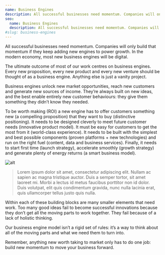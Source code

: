 ```yaml
---
name: Business Engines
description: All successful businesses need momentum. Companies will only build that momentum if they keep adding new engines to power growth. In the modern economy, most new business engines will be digital.
seo:
  name: Business Engines
  description: All successful businesses need momentum. Companies will only build that momentum if they keep adding new engines to power growth. In the modern economy, most new business engines will be digital.
#slug: business-engines
---
```



<p class="lead">All successful businesses need momentum. Companies will only build that
  momentum if they keep adding new engines to power growth. In the modern
  economy, most new business engines will be digital.</p>

<p class="h4">The ultimate outcome of most of our work centres on business engines. Every
  new proposition, every new product and every new venture should be thought of
  as a business engine. Anything else is just a vanity project.</p>

Business engines unlock new market opportunities, reach new customers and generate new sources of income. They’re always built on new ideas, and the best enable entirely new customer behaviours: they give them something they didn’t know they needed.

To be worth making (ROI) a new engine has to offer customers something new (a compelling proposition) that they want to buy (distinctive positioning). It needs to be designed cleverly to meet future customer needs (innovative product model). It must be easy for customers to get the most from it (world-class experience). It needs to be built with the simplest and best possible components (proven platforms + new technologies) and run on the right fuel (content, data and business services). Finally, it needs to start first time (launch strategy), accelerate smoothly (growth strategy) and generate plenty of energy returns (a smart business model).

![alt](/images/business-engines.png)

> Lorem ipsum dolor sit amet, consectetur adipiscing elit. Nullam ac sapien ac magna tristique auctor. Duis a semper tortor, sit amet laoreet mi. Morbi a lectus id metus faucibus porttitor non id dolor. Duis volutpat, elit quis condimentum gravida, nunc nulla lacinia erat, quis ullamcorper tellus justo quis nulla.

<Qux name="Listen" />

Within each of these building blocks are many smaller elements that need work. Too many good ideas fail to become successful innovations because they don’t get all the moving parts to work together. They fail because of a lack of holistic thinking.

Our business engine model isn’t a rigid set of rules: it’s a way to think about all of the moving parts and what we need them to turn into.

<p class="h4">Remember, anything new worth taking to market only has to do one job: build new momentum to move your business forward.</p>